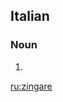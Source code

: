 ==Italian==

===Noun===
{{head|it|plural}} {{f}}

# {{plural of|zingara|lang=it|nocat=1}}

[[ru:zingare]]